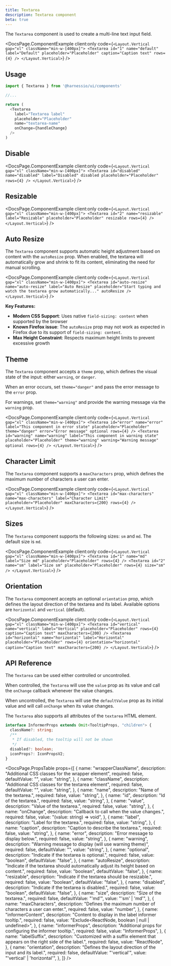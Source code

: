 ```yaml
---
title: Textarea
description: Textarea component
beta: true
---
```


The `Textarea` component is used to create a multi-line text input field.


<DocsPage.ComponentExample
  client:only
  code={`
  <Layout.Vertical gap="xl" className="min-w-[400px]">
    <Textarea
      id="1"
      name="default"
      label="Default"
      placeholder="Placeholder"
      caption="Caption text"
      rows={4}
    />
  </Layout.Vertical>
  `}
/>

## Usage

```typescript jsx
import { Textarea } from '@harnessio/ui/components'

//...

return (
  <Textarea
    label="Textarea label"
    placeholder="Placeholder"
    name="textarea-name"
    onChange={handleChange}
  />
)
```

## Disable

<DocsPage.ComponentExample
  client:only
  code={`
  <Layout.Vertical gap="xl" className="min-w-[400px]">
    <Textarea
      id="disabled"
      name="disabled"
      label="Disabled"
      disabled
      placeholder="Placeholder"
      rows={4}
    />
  </Layout.Vertical>
`}
/>

## Resizable

<DocsPage.ComponentExample
  client:only
  code={`
  <Layout.Vertical gap="xl" className="min-w-[400px]">
    <Textarea
      id="2"
      name="resizable"
      label="Resizable"
      placeholder="Placeholder"
      resizable
      rows={4}
    />
  </Layout.Vertical>
`}
/>

## Auto Resize

The `Textarea` component supports automatic height adjustment based on content with the `autoResize` prop. When enabled, the textarea will automatically grow and shrink to fit its content, eliminating the need for manual scrolling.

<DocsPage.ComponentExample
  client:only
  code={`
  <Layout.Vertical gap="xl" className="min-w-[400px]">
    <Textarea
      id="auto-resize"
      name="auto-resize"
      label="Auto Resize"
      placeholder="Start typing and watch the textarea grow automatically..."
      autoResize
    />
  </Layout.Vertical>
`}
/>

**Key Features:**

- **Modern CSS Support**: Uses native `field-sizing: content` when supported by the browser
- **Known Firefox issue**: The `autoResize` prop may not work as expected in Firefox due to its support of `field-sizing: content`.
- **Max Height Constraint**: Respects maximum height limits to prevent excessive growth

## Theme

The `Textarea` component accepts a `theme` prop, which defines the visual state of the input: either `warning`, or `danger`.

When an error occurs, set `theme="danger"` and pass the error message to the `error` prop.

For warnings, set `theme="warning"` and provide the warning message via the `warning` prop.

<DocsPage.ComponentExample
  client:only
  code={`
  <Layout.Vertical gap="xl" className="min-w-[400px]">
    <Textarea
      id="error"
      name="error"
      label="This component in error state"
      placeholder="Placeholder"
      theme="danger"
      error="Error message"
      optional
      rows={4}
    />
    <Textarea
      id="warning"
      name="warning"
      label="This component in warning state"
      placeholder="Placeholder"
      theme="warning"
      warning="Warning message"
      optional
      rows={4}
    />
  </Layout.Vertical>
`}
/>

## Character Limit

The `Textarea` component supports a `maxCharacters` prop, which defines the maximum number of characters a user can enter.

<DocsPage.ComponentExample
  client:only
  code={`
  <Layout.Vertical gap="xl" className="min-w-[400px]">
    <Textarea
      id="max-characters"
      name="max-characters"
      label="Character Limit"
      placeholder="Placeholder"
      maxCharacters={200}
      rows={4}
    />
  </Layout.Vertical>
`}
/>

## Sizes

The `Textarea` component supports the following sizes: `sm` and `md`. The default size is `md`.

<DocsPage.ComponentExample
  client:only
  code={`
  <Layout.Vertical gap="xl" className="min-w-[400px]">
    <Textarea
      id="1"
      name="md"
      label="Size md"
      placeholder="Placeholder"
      rows={4}
    />
    <Textarea
      id="2"
      name="sm"
      label="Size sm"
      placeholder="Placeholder"
      rows={4}
      size="sm"
    />
  </Layout.Vertical>
`}
/>

## Orientation

The `Textarea` component accepts an optional `orientation` prop, which defines the layout direction of the textarea and its label.
Available options are `horizontal` and `vertical` (default).

<DocsPage.ComponentExample
  client:only
  code={`
  <Layout.Vertical gap="xl" className="min-w-[400px]">
    <Textarea
      id="vertical"
      name="vertical"
      label="Vertical"
      placeholder="Placeholder"
      rows={4}
      caption="Caption text"
      maxCharacters={200}
    />
    <Textarea
      id="horizontal"
      name="horizontal"
      label="Horizontal"
      placeholder="Placeholder"
      rows={4}
      orientation="horizontal"
      caption="Caption text"
      maxCharacters={200}
    />
  </Layout.Vertical>
`}
/>

## API Reference

The `Textarea` can be used either controlled or uncontrolled.

When controlled, the `Textarea` will use the `value` prop as its value and call the `onChange` callback whenever the value changes.

When uncontrolled, the `Textarea` will use the `defaultValue` prop as its initial value and will call `onChange` when its value changes.

The `Textarea` also supports all attributes of the `textarea` HTML element.

```typescript
interface InformerProps extends Omit<TooltipProps, "children"> {
  className?: string;
  /**
   * If disabled, the tooltip will not be shown
   */
  disabled?: boolean;
  iconProps?: IconPropsV2;
}
```

<DocsPage.PropsTable
  props={[
    {
      name: "wrapperClassName",
      description: "Additional CSS classes for the wrapper element",
      required: false,
      defaultValue: "",
      value: "string",
    },
    {
      name: "className",
      description: "Additional CSS classes for the textarea element",
      required: false,
      defaultValue: "",
      value: "string",
    },
    {
      name: "name",
      description: "Name of the textarea.",
      required: false,
      value: "string",
    },
    {
      name: "id",
      description: "Id of the textarea.",
      required: false,
      value: "string",
    },
    {
      name: "value",
      description: "Value of the textarea.",
      required: false,
      value: "string",
    },
    {
      name: "onChange",
      description: "Callback to call when the value changes.",
      required: false,
      value: "(value: string) => void",
    },
    {
      name: "label",
      description: "Label for the textarea.",
      required: false,
      value: "string",
    },
    {
      name: "caption",
      description: "Caption to describe the textarea.",
      required: false,
      value: "string",
    },
    {
      name: "error",
      description: "Error message to display below.",
      required: false,
      value: "string",
    },
    {
      name: "warning",
      description: "Warning message to display (will use warning theme)",
      required: false,
      defaultValue: "",
      value: "string",
    },
    {
      name: "optional",
      description: "Indicate if the textarea is optional.",
      required: false,
      value: "boolean",
      defaultValue: "false",
    },
    {
      name: "autoResize",
      description:
        "Indicate if the textarea should automatically adjust its height based on content.",
      required: false,
      value: "boolean",
      defaultValue: "false",
    },
    {
      name: "resizable",
      description: "Indicate if the textarea should be resizable.",
      required: false,
      value: "boolean",
      defaultValue: "false",
    },
    {
      name: "disabled",
      description: "Indicate if the textarea is disabled.",
      required: false,
      value: "boolean",
      defaultValue: "false",
    },
    {
      name: "size",
      description: "Size of the textarea.",
      required: false,
      defaultValue: "'md'",
      value: "'sm' | 'md'",
    },
    {
      name: "maxCharacters",
      description: "Defines the maximum number of characters a user can enter.",
      required: false,
      value: "number",
    },
    {
      name: "informerContent",
      description: "Content to display in the label informer tooltip.",
      required: false,
      value: "Exclude<ReactNode, boolean | null | undefined>",
    },
    {
      name: "informerProps",
      description: "Additional props for configuring the informer tooltip.",
      required: false,
      value: "InformerProps",
    },
    {
      name: "labelSuffix",
      description:
        "Customized with a suffix element that appears on the right side of the label.",
      required: false,
      value: "ReactNode",
    },
    {
      name: "orientation",
      description: "Defines the layout direction of the input and its label.",
      required: false,
      defaultValue: "'vertical'",
      value: "'vertical' | 'horizontal'",
    },
  ]}
/>
